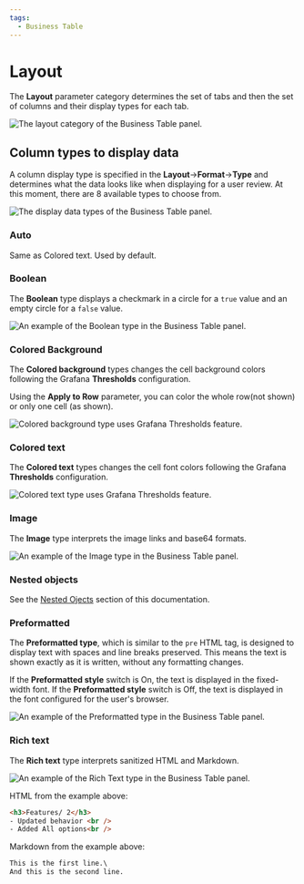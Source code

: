 ```yaml
---
tags:
  - Business Table
---
```



# Layout

The **Layout** parameter category determines the set of tabs and then the set of columns and their display types for each tab.

<Image
  title="The layout category of the Business Table panel."
  src="/img/plugins/business-table/layout.png"
/>

## Column types to display data

A column display type is specified in the **Layout**->**Format**->**Type** and determines what the data looks like when displaying for a user review. At this moment, there are 8 available types to choose from.

<Image
  title="The display data types of the Business Table panel."
  src="/img/plugins/business-table/layout-types.png"
/>

### Auto

Same as Colored text. Used by default.

### Boolean

The **Boolean** type displays a checkmark in a circle for a `true` value and an empty circle for a `false` value.

<Image
  title="An example of the Boolean type in the Business Table panel."
  src="/img/blog/2024-12-04-business-table-1.9.0/boolean-type.png"
/>

### Colored Background

The **Colored background** types changes the cell background colors following the Grafana **Thresholds** configuration.

Using the **Apply to Row** parameter, you can color the whole row(not shown) or only one cell (as shown).

<Image
  title="Colored background type uses Grafana Thresholds feature."
  src="/img/plugins/business-table/colored-background.png"
/>

### Colored text

The **Colored text** types changes the cell font colors following the Grafana **Thresholds** configuration.

<Image
  title="Colored text type uses Grafana Thresholds feature."
  src="/img/plugins/business-table/colored-text.png"
/>

### Image

The **Image** type interprets the image links and base64 formats.

<Image
  title="An example of the Image type in the Business Table panel."
  src="/img/blog/2024-12-04-business-table-1.9.0/image-type.png"
/>

### Nested objects

See the [Nested Ojects](/plugins/business-table/nested/) section of this documentation.

### Preformatted

The **Preformatted type**, which is similar to the `pre` HTML tag, is designed to display text with spaces and line breaks preserved. This means the text is shown exactly as it is written, without any formatting changes.

If the **Preformatted style** switch is On, the text is displayed in the fixed-width font.
If the **Preformatted style** switch is Off, the text is displayed in the font configured for the user's browser.

<Image
  title="An example of the Preformatted type in the Business Table panel."
  src="/img/blog/2024-12-04-business-table-1.9.0/pre-type.png"
/>

### Rich text

The **Rich text** type interprets sanitized HTML and Markdown.

<Image
  title="An example of the Rich Text type in the Business Table panel."
  src="/img/blog/2024-12-04-business-table-1.9.0/rich-type.png"
/>

HTML from the example above:

```html
<h3>Features/ 2</h3>
- Updated behavior <br />
- Added All options<br />
```

Markdown from the example above:

```markdown
This is the first line.\
And this is the second line.
```
